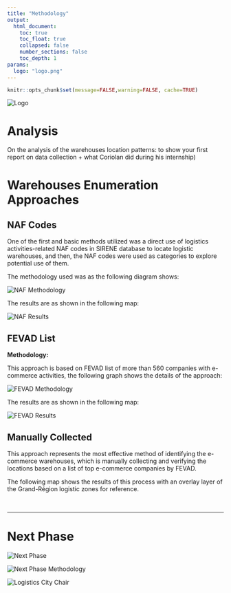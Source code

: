 ```yaml
---
title: "Methodology"
output:
  html_document:
    toc: true
    toc_float: true
    collapsed: false
    number_sections: false
    toc_depth: 1
params:
  logo: "logo.png"
---
```


```r
knitr::opts_chunk$set(message=FALSE,warning=FALSE, cache=TRUE)
```

::: toc-header
<img src="images/logo.png" alt="Logo"/>
:::

# Analysis

On the analysis of the warehouses location patterns: to show your first report on data collection + what Coriolan did during his internship)

# Warehouses Enumeration Approaches {.tabset}

::: panel-tabset
## NAF Codes

One of the first and basic methods utilized was a direct use of logistics activities-related NAF codes in SIRENE database to locate logistic warehouses, and then, the NAF codes were used as categories to explore potential use of them.

The methodology used was as the following diagram shows:

<img src="images/NAF_method.png" alt="NAF Methodology"/>

The results are as shown in the following map:

<img src="images/naf_map.png" alt="NAF Results"/>

## FEVAD List

**Methodology:**

This approach is based on FEVAD list of more than 560 companies with e-commerce activities, the following graph shows the details of the approach:

<img src="images/fevad_method.png" alt="FEVAD Methodology"/>

The results are as shown in the following map:

<img src="images/fevad_map.png" alt="FEVAD Results"/>

## Manually Collected

This approach represents the most effective method of identifying the e-commerce warehouses, which is manually collecting and verifying the locations based on a list of top e-commerce companies by FEVAD.

The following map shows the results of this process with an overlay layer of the Grand-Région logistic zones for reference.

::: {style="clear: both;"}
:::
:::

\

------------------------------------------------------------------------

# Next Phase

<img src="images/next_phase.png" alt="Next Phase"/>

<img src="images/next_phase_method.png" alt="Next Phase Methodology"/>

::: bottom-banner
<img src="images/bottom-banner.png" alt="Logistics City Chair"/>
:::
